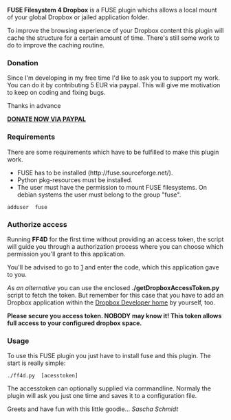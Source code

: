 '''FUSE Filesystem 4 Dropbox''' is a FUSE plugin whichs allows a local mount of your
global Dropbox or jailed application folder.

To improve the browsing experience of your Dropbox content this plugin will cache
the structure for a certain amount of time. There's still some work to do to improve
the caching routine.

=== Donation ===
Since I'm developing in my free time I'd like to ask you to support my work.
You can do it by contributing 5 EUR via paypal. This will give me motivation
to keep on coding and fixing bugs.

Thanks in advance

[https://www.paypal.com/cgi-bin/webscr?no_note=0&lc=US&business=realriot%40realriot.de&item_name=GitHub+-+ff4d&cmd=_donations&currency_code=USD '''DONATE NOW VIA PAYPAL''']

=== Requirements ===
There are some requirements which have to be fulfilled to make this plugin work.
* FUSE has to be installed (http://fuse.sourceforge.net/).
* Python pkg-resources must be installed. 
* The user must have the permission to mount FUSE filesystems. On debian systems the user must belong to the group "fuse".
 adduser <user> fuse

=== Authorize access ===
Running '''FF4D''' for the first time without providing an access token, the script will guide you through a
authorization process where you can choose which permission you'll grant to this application.

You'll be advised to go to [https://tools.schmidt.ps/authApp] and enter the code, which this application
gave to you.

''As an alternative'' you can use the enclosed '''./getDropboxAccessToken.py''' script to fetch
the token. But remember for this case that you have to add an Dropbox application within
the [https://www.dropbox.com/developers Dropbox Developer home] by yourself, too.

'''Please secure you access token. NOBODY may know it! This token allows full access
to your configured dropbox space.'''

=== Usage ===
To use this FUSE plugin you just have to install fuse and this plugin.
The start is really simple:

 ./ff4d.py <mount folder> [acesstoken]

The accesstoken can optionally supplied via commandline. Normaly the plugin will ask you just one time
and saves it to a configuration file.

Greets and have fun with this little goodie...
''Sascha Schmidt''
